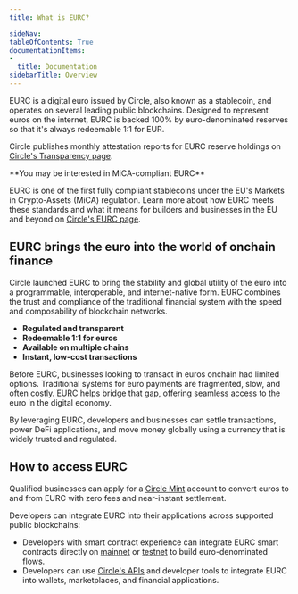 ```yaml
---
title: What is EURC?

sideNav: 
tableOfContents: True
documentationItems:
-
  title: Documentation
sidebarTitle: Overview
---
```


EURC is a digital euro issued by Circle, also known as a stablecoin, and
operates on several leading public blockchains. Designed to represent euros on
the internet, EURC is backed 100% by euro-denominated reserves so that it's
always redeemable 1:1 for EUR.

Circle publishes monthly attestation reports for EURC reserve holdings on
[Circle's Transparency page](https://www.circle.com/transparency).

<Note>
**You may be interested in MiCA-compliant EURC**

EURC is one of the first fully compliant stablecoins under the EU's Markets in
Crypto-Assets (MiCA) regulation. Learn more about how EURC meets these
standards and what it means for builders and businesses in the EU and beyond
on [Circle's EURC page](https://www.circle.com/eurc).
</Note>

## EURC brings the euro into the world of onchain finance

Circle launched EURC to bring the stability and global utility of the euro into
a programmable, interoperable, and internet-native form. EURC combines the trust
and compliance of the traditional financial system with the speed and
composability of blockchain networks.

- **Regulated and transparent**
- **Redeemable 1:1 for euros**
- **Available on multiple chains**
- **Instant, low-cost transactions**

Before EURC, businesses looking to transact in euros onchain had limited
options. Traditional systems for euro payments are fragmented, slow, and often
costly. EURC helps bridge that gap, offering seamless access to the euro in the
digital economy.

By leveraging EURC, developers and businesses can settle transactions, power
DeFi applications, and move money globally using a currency that is widely
trusted and regulated.

## How to access EURC

Qualified businesses can apply for a
[Circle Mint](https://www.circle.com/eurc#circle-mint) account to convert euros
to and from EURC with zero fees and near-instant settlement.

Developers can integrate EURC into their applications across supported public
blockchains:

- Developers with smart contract experience can integrate EURC smart contracts
  directly on [mainnet](/stablecoins/eurc-contract-addresses#mainnet) or
  [testnet](/stablecoins/eurc-contract-addresses#testnet) to build
  euro-denominated flows.
- Developers can use [Circle's APIs](/api-reference) and developer tools to
  integrate EURC into wallets, marketplaces, and financial applications.
